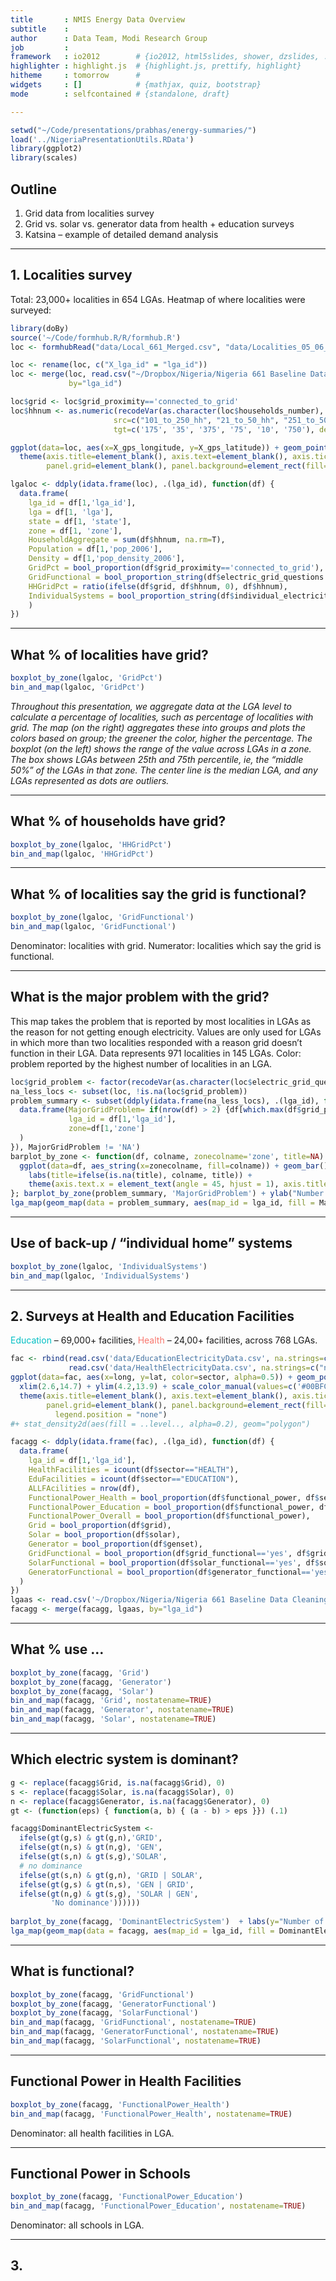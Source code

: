 ```yaml
---
title       : NMIS Energy Data Overview
subtitle    : 
author      : Data Team, Modi Research Group
job         : 
framework   : io2012        # {io2012, html5slides, shower, dzslides, ...}
highlighter : highlight.js  # {highlight.js, prettify, highlight}
hitheme     : tomorrow      # 
widgets     : []            # {mathjax, quiz, bootstrap}
mode        : selfcontained # {standalone, draft}

---
```


```r
setwd("~/Code/presentations/prabhas/energy-summaries/")
load('../NigeriaPresentationUtils.RData')
library(ggplot2)
library(scales)
```
## Outline
1. Grid data from localities survey
2. Grid vs. solar vs. generator data from health + education surveys
3. Katsina -- example of detailed demand analysis

---

## 1. Localities survey

Total: 23,000+ localities in 654 LGAs. Heatmap of where localities were surveyed:

```r
library(doBy)
source('~/Code/formhub.R/R/formhub.R')
loc <- formhubRead("data/Local_661_Merged.csv", "data/Localities_05_06_2012.json")

loc <- rename(loc, c("X_lga_id" = "lga_id"))
loc <- merge(loc, read.csv("~/Dropbox/Nigeria/Nigeria 661 Baseline Data Cleaning/lgas.csv"),
             by="lga_id")

loc$grid <- loc$grid_proximity=='connected_to_grid'
loc$hhnum <- as.numeric(recodeVar(as.character(loc$households_number), 
                       src=c("101_to_250_hh", "21_to_50_hh", "251_to_500_hh", "51_to_100_hh","less_20_hh","more_500_hh"),
                       tgt=c('175', '35', '375', '75', '10', '750'), default=NA, keep.na=T))

ggplot(data=loc, aes(x=X_gps_longitude, y=X_gps_latitude)) + geom_point() + stat_density2d(aes(fill = ..level.., alpha=0.2), geom="polygon") +
  theme(axis.title=element_blank(), axis.text=element_blank(), axis.ticks = element_blank(), 
        panel.grid=element_blank(), panel.background=element_rect(fill='#888888'), legend.position = "none")
```



```r
lgaloc <- ddply(idata.frame(loc), .(lga_id), function(df) {
  data.frame(
    lga_id = df[1,'lga_id'],
    lga = df[1, 'lga'],
    state = df[1, 'state'],
    zone = df[1, 'zone'],
    HouseholdAggregate = sum(df$hhnum, na.rm=T),
    Population = df[1,'pop_2006'],
    Density = df[1,'pop_density_2006'],
    GridPct = bool_proportion(df$grid_proximity=='connected_to_grid'),
    GridFunctional = bool_proportion_string(df$electric_grid_questions.grid_functional_yn),
    HHGridPct = ratio(ifelse(df$grid, df$hhnum, 0), df$hhnum),
    IndividualSystems = bool_proportion_string(df$individual_electricity_systems_yn)
    )
})
```

---

## What % of localities have grid?

```r
boxplot_by_zone(lgaloc, 'GridPct')
bin_and_map(lgaloc, 'GridPct')
```

<i> Throughout this presentation, we aggregate data at the LGA level to calculate a percentage of localities, such as percentage of localities with grid. The map (on the right) aggregates these into groups and plots the colors based on group; the greener the color, higher the percentage. The boxplot (on the left) shows the range of the value across LGAs in a zone. The box shows LGAs between 25th and 75th percentile, ie, the "middle 50%" of the LGAs in that zone. The center line is the median LGA, and any LGAs represented as dots are outliers.</i>

---

## What % of households have grid?
```r
boxplot_by_zone(lgaloc, 'HHGridPct')
bin_and_map(lgaloc, 'HHGridPct')
```

---

## What % of localities say the grid is functional?

```r
boxplot_by_zone(lgaloc, 'GridFunctional')
bin_and_map(lgaloc, 'GridFunctional')
```

Denominator: localities with grid. Numerator: localities which say the grid is functional.

---

## What is the major problem with the grid?
This map takes the problem that is reported by most localities in LGAs as the reason for not getting enough electricity. Values are only used for LGAs in which more than two localities responded with a reason grid doesn't function in their LGA. Data represents 971 localities in 145 LGAs.
Color: problem reported by the highest number of localities in an LGA.

```r
loc$grid_problem <- factor(recodeVar(as.character(loc$electric_grid_questions.grid_problem), src=c("multiple_probs_derelict", "new_not_turned_on", "probs_network_1km", "probs_power_supply", "probs_transformer_1km", "other"), tgt=c("Multiple", "New; Never turned on", "In Network (<1km)", "Supply", "Transformer", "Other"), default=NA))
na_less_locs <- subset(loc, !is.na(loc$grid_problem))
problem_summary <- subset(ddply(idata.frame(na_less_locs), .(lga_id), function(df) {
  data.frame(MajorGridProblem= if(nrow(df) > 2) {df[which.max(df$grid_problem), 'grid_problem']} else {'NA'},
             lga_id = df[1,'lga_id'],
             zone=df[1,'zone']
  )
}), MajorGridProblem != 'NA')
barplot_by_zone <- function(df, colname, zonecolname='zone', title=NA) {
  ggplot(data=df, aes_string(x=zonecolname, fill=colname)) + geom_bar()   +
    labs(title=ifelse(is.na(title), colname, title)) + 
    theme(axis.text.x = element_text(angle = 45, hjust = 1), axis.title.x=element_blank()) + scale_fill_brewer(type="qual", palette=2)
}; barplot_by_zone(problem_summary, 'MajorGridProblem') + ylab("Number of LGAs in zone,\nin which given problem is reported by most localities.")
lga_map(geom_map(data = problem_summary, aes(map_id = lga_id, fill = MajorGridProblem), map=lgas), filltype="qual") + theme(legend.position='none')
```

---

## Use of back-up / "individual home" systems 

```r
boxplot_by_zone(lgaloc, 'IndividualSystems')
bin_and_map(lgaloc, 'IndividualSystems')
```

---

## 2. Surveys at Health and Education Facilities
<font color="#00BFC4">Education</font> -- 69,000+ facilities, <font color="#F8766D">Health</font> -- 24,00+ facilities, across 768 LGAs.

```r
fac <- rbind(read.csv('data/EducationElectricityData.csv', na.strings=c("n/a","NA")),
             read.csv('data/HealthElectricityData.csv', na.strings=c("n/a","NA")))
ggplot(data=fac, aes(x=long, y=lat, color=sector, alpha=0.5)) + geom_point() + 
  xlim(2.6,14.7) + ylim(4.2,13.9) + scale_color_manual(values=c('#00BFC4', '#F8766D')) +
  theme(axis.title=element_blank(), axis.text=element_blank(), axis.ticks = element_blank(), 
        panel.grid=element_blank(), panel.background=element_rect(fill='#888888'),
          legend.position = "none")
#+ stat_density2d(aes(fill = ..level.., alpha=0.2), geom="polygon")
```
```r
facagg <- ddply(idata.frame(fac), .(lga_id), function(df) {
  data.frame(
    lga_id = df[1,'lga_id'],
    HealthFacilities = icount(df$sector=="HEALTH"),
    EduFacilities = icount(df$sector=="EDUCATION"),
    ALLFAcilities = nrow(df),
    FunctionalPower_Health = bool_proportion(df$functional_power, df$sector=="HEALTH"),
    FunctionalPower_Education = bool_proportion(df$functional_power, df$sector=="EDUCATION"),
    FunctionalPower_Overall = bool_proportion(df$functional_power),
    Grid = bool_proportion(df$grid),
    Solar = bool_proportion(df$solar),
    Generator = bool_proportion(df$genset),
    GridFunctional = bool_proportion(df$grid_functional=='yes', df$grid),
    SolarFunctional = bool_proportion(df$solar_functional=='yes', df$solar),
    GeneratorFunctional = bool_proportion(df$generator_functional=='yes', df$genset)
  )
})
lgaas <- read.csv('~/Dropbox/Nigeria/Nigeria 661 Baseline Data Cleaning/lgas.csv')
facagg <- merge(facagg, lgaas, by="lga_id")
```
---

## What % use ...

```r
boxplot_by_zone(facagg, 'Grid')
boxplot_by_zone(facagg, 'Generator')
boxplot_by_zone(facagg, 'Solar')
bin_and_map(facagg, 'Grid', nostatename=TRUE)
bin_and_map(facagg, 'Generator', nostatename=TRUE)
bin_and_map(facagg, 'Solar', nostatename=TRUE)
```

---

## Which electric system is dominant?

```r
g <- replace(facagg$Grid, is.na(facagg$Grid), 0)
s <- replace(facagg$Solar, is.na(facagg$Solar), 0)
n <- replace(facagg$Generator, is.na(facagg$Generator), 0)
gt <- (function(eps) { function(a, b) { (a - b) > eps }}) (.1)

facagg$DominantElectricSystem <- 
  ifelse(gt(g,s) & gt(g,n),'GRID',
  ifelse(gt(n,s) & gt(n,g), 'GEN',
  ifelse(gt(s,n) & gt(s,g),'SOLAR',
  # no dominance
  ifelse(gt(s,n) & gt(g,n), 'GRID | SOLAR',
  ifelse(gt(g,s) & gt(n,s), 'GEN | GRID',
  ifelse(gt(n,g) & gt(s,g), 'SOLAR | GEN',
         'No dominance'))))))
  
barplot_by_zone(facagg, 'DominantElectricSystem')  + labs(y="Number of LGAs in this zone with dominant system")
lga_map(geom_map(data = facagg, aes(map_id = lga_id, fill = DominantElectricSystem), map=lgas), filltype="qual") + theme(legend.position='none')
```
---

## What is functional?

```r

boxplot_by_zone(facagg, 'GridFunctional')
boxplot_by_zone(facagg, 'GeneratorFunctional')
boxplot_by_zone(facagg, 'SolarFunctional')
bin_and_map(facagg, 'GridFunctional', nostatename=TRUE)
bin_and_map(facagg, 'GeneratorFunctional', nostatename=TRUE)
bin_and_map(facagg, 'SolarFunctional', nostatename=TRUE)

```

---

## Functional Power in Health Facilities

```r
boxplot_by_zone(facagg, 'FunctionalPower_Health')
bin_and_map(facagg, 'FunctionalPower_Health', nostatename=TRUE)
```
Denominator: all health facilities in LGA.

---

## Functional Power in Schools

```r
boxplot_by_zone(facagg, 'FunctionalPower_Education')
bin_and_map(facagg, 'FunctionalPower_Education', nostatename=TRUE)
```
Denominator: all schools in LGA.

---

## 3. 

